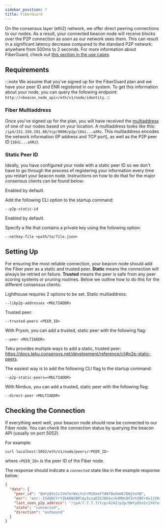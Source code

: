 ```yaml
---
sidebar_position: 7
title: FiberGuard
---
```



On the consensus layer (eth2) network, we offer direct peering connections to our nodes. As a result,
your connected beacon node will receive blocks over the P2P connection as soon as our network sees them.
This can result in a significant latency decrease compared to the standard P2P network: anywhere from
500ms to 2 seconds. For more information about FiberGuard, check out [this section in the use cases](../use-cases#31-fiberguard).

## Requirements
:::note
We assume that you've signed up for the FiberGuard plan and we have your peer ID and ENR registered in our system.
To get this information about your node, you can query the following endpoint: `http://<beacon_node_api>/eth/v1/node/identity`.
:::

### Fiber Multiaddress

Once you've signed up for the plan, you will have received the [multiaddress](https://docs.libp2p.io/concepts/fundamentals/addressing/) of
one of our nodes based on your location. A multiaddress looks like this: `/ip4/151.150.191.80/tcp/9000/p2p/16Ui...aXRz`. This
multiaddress encodes the network information (IP address and TCP port), as well as the P2P peer ID (`16Ui...aXRz`).

### Static Peer ID
Ideally, you have configured your node with a static peer ID so we don't have to go through the process of registering
your information every time you restart your beacon node. Instructions on how to do that for the major consensus clients can
be found below:


<Tabs>
<TabItem value="lighthouse" label="Lighthouse">

Enabled by default.

</TabItem>
<TabItem value="prysm" label="Prysm">

Add the following CLI option to the startup command:
```
--p2p-static-id
```

</TabItem>
<TabItem value="teku" label="Teku">

Enabled by default.

</TabItem>

<TabItem value="nimbus" label="Nimbus">

Specify a file that contains a private key using the following option:
```
--netkey-file <path/to/file.json>
```

</TabItem>
</Tabs>

## Setting Up
For ensuring the most reliable connection, your beacon node should add the Fiber peer as a static and trusted peer.
**Static** means the connection will always be retried on failure. **Trusted** means the peer is safe from any peer
scoring systems or pruning routines. Below we outline how to do this for the different consensus clients:

<Tabs>
<TabItem value="lighthouse" label="Lighthouse">

Lighthouse requires 2 options to be set.
Static multiaddress:
```
--libp2p-addresses <MULTIADDR>
```
Trusted peer:
```
--trusted-peers <PEER_ID>
```

</TabItem>
<TabItem value="prysm" label="Prysm">

With Prysm, you can add a trusted, static peer with the following flag:
```
--peer <MULTIADDR>
```

</TabItem>
<TabItem value="teku" label="Teku">

Teku provides multiple ways to add a static, trusted peer: https://docs.teku.consensys.net/development/reference/cli#p2p-static-peers. 

The easiest way is to add the following CLI flag to the startup command:
```
--p2p-static-peers=<MULTIADDR>
```
</TabItem>

<TabItem value="nimbus" label="Nimbus">

With Nimbus, you can add a trusted, static peer with the following flag:
```
--direct-peer <MULTIADDR>
```

</TabItem>
</Tabs>

## Checking the Connection
If everything went well, your beacon node should now be connected to our Fiber node. You can check the connection status
by querying the beacon API (usually on port 5052).

For example:
```bash
curl localhost:5052/eth/v1/node/peers/<PEER_ID>
```
where `<PEER_ID>` is the peer ID of the Fiber node.

The response should indicate a `connected` state like in the example response below:
```json
{
  "data": {
    "peer_id": "QmYyQSo1c1Ym7orWxLYvCrM2EmxFTANf8wXmmE7DWjhx5N",
    "enr": "enr:-IS4QHCYrYZbAKWCBRlAy5zzaDZXJBGkcnh4MHcBFZntXNFrdvJjX04jRzjzCBOonrkTfj499SZuOh8R33Ls8RRcy5wBgmlkgnY0gmlwhH8AAAGJc2VjcDI1NmsxoQPKY0yuDUmstAHYpMa2_oxVtw0RW_QAdpzBQA8yWM0xOIN1ZHCCdl8",
    "last_seen_p2p_address": "/ip4/7.7.7.7/tcp/4242/p2p/QmYyQSo1c1Ym7orWxLYvCrM2EmxFTANf8wXmmE7DWjhx5N",
    "state": "connected",
    "direction": "outbound"
  }
}
```